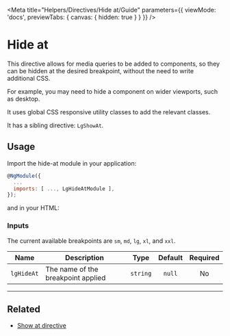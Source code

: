 
<Meta title="Helpers/Directives/Hide at/Guide" parameters={{ viewMode: 'docs', previewTabs: { canvas: { hidden: true } } }} />

# Hide at

This directive allows for media queries to be added to components, so they can be hidden at the desired breakpoint, without the need to write additional CSS.

For example, you may need to hide a component on wider viewports, such as desktop.

It uses global CSS responsive utility classes to add the relevant classes.

It has a sibling directive: `LgShowAt`.

## Usage

Import the hide-at module in your application:

```js
@NgModule({
  ...
  imports: [ ..., LgHideAtModule ],
});
```

and in your HTML:

<Source id="helpers-directives-hide-at-examples--hide-at-story"></Source>

### Inputs

The current available breakpoints are `sm`, `md`, `lg`, `xl`, and `xxl`.

| Name       | Description                        |   Type   | Default | Required |
|------------|------------------------------------|:--------:|:-------:|:--------:|
| `lgHideAt` | The name of the breakpoint applied | `string` | `null`  |    No    |

---

## Related

- [Show at directive](./?path=/docs/helpers-directives-show-at-guide--page)

<Feedback />
